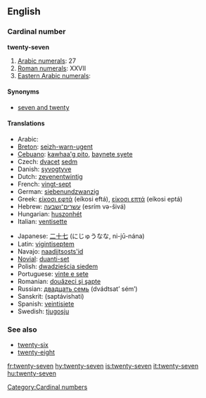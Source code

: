 ==English==

===Cardinal number===
'''twenty-seven'''

# [[w:Arabic numerals|Arabic numerals]]: 27
# [[w:Roman numerals|Roman numerals]]: XXVII
# [[w:Eastern Arabic numerals|Eastern Arabic numerals]]: {{Arab|[[٢٧]]}}

====Synonyms====
* [[seven and twenty]]

====Translations====
{{trans-top|twenty-seven}}
* Arabic: {{Arab|[[سبعة وعشرين]]}} {{unicode|(sábʕa w-ʕišrīn)}}
* [[Breton]]: [[seizh-warn-ugent]]
* [[Cebuano]]: [[kawhaa'g pito]], [[baynete syete]]
* Czech: [[dvacet]] [[sedm]]
* Danish: [[syvogtyve]]
* Dutch: [[zevenentwintig]]
* French: [[vingt-sept]] {{m}}
* German: [[siebenundzwanzig]]
* Greek: [[είκοσι εφτά]] (eíkosi eftá), [[είκοσι επτά]] (eíkosi eptá)
* Hebrew: [[עשרים־ושבעה]] (esrím və-šivá)
* Hungarian: [[huszonhét]]
* Italian: [[ventisette]] {{m}}
{{trans-mid}}
* Japanese: [[二十七]] (にじゅうなな, ni-jū-nána)
* Latin: [[vigintiseptem]]
* Navajo: [[naadįįtsosts'id]]
* [[Novial]]: [[duanti-set]]
* Polish: [[dwadzieścia siedem]]
* Portuguese: [[vinte e sete]] {{m}}
* Romanian: [[douăzeci şi şapte]]
* Russian: [[двадцать семь]] (dvádtsat’ sém’)
* Sanskrit: (saptávi{{m}}shati)
* Spanish: [[veintisiete]]
* Swedish: [[tjugosju]]
{{trans-bottom}}

===See also===
* [[twenty-six]]
* [[twenty-eight]]

[[Category:Cardinal numbers]]

[[fr:twenty-seven]]
[[hy:twenty-seven]]
[[is:twenty-seven]]
[[it:twenty-seven]]
[[hu:twenty-seven]]